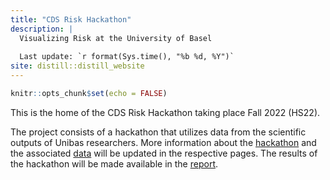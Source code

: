 ```yaml
---
title: "CDS Risk Hackathon"
description: |
  Visualizing Risk at the University of Basel
  
  Last update: `r format(Sys.time(), "%b %d, %Y")`
site: distill::distill_website
---
```


```r
knitr::opts_chunk$set(echo = FALSE)

```

This is the home of the CDS Risk Hackathon taking place Fall 2022 (HS22).

The project consists of a hackathon that utilizes data from the scientific outputs of Unibas researchers. More information about the [hackathon](hackathon.html) and the associated [data](data.html) will be updated in the respective pages. The results of the hackathon will be made available in the [report](report.html).
